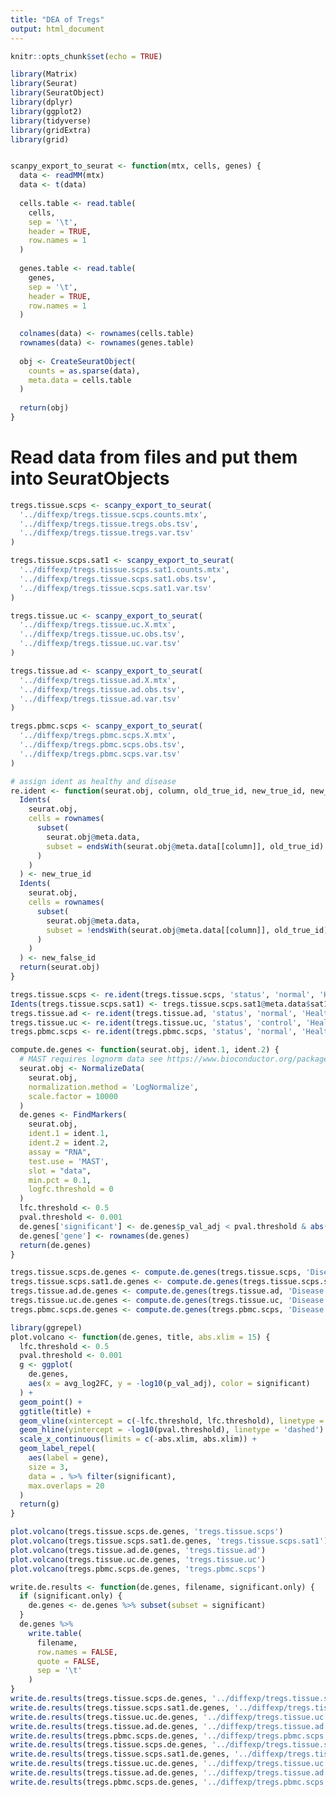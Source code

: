 ```yaml
---
title: "DEA of Tregs"
output: html_document
---
```


```r
knitr::opts_chunk$set(echo = TRUE)
```

```r
library(Matrix)
library(Seurat)
library(SeuratObject)
library(dplyr)
library(ggplot2)
library(tidyverse)
library(gridExtra)
library(grid)


scanpy_export_to_seurat <- function(mtx, cells, genes) {
  data <- readMM(mtx)
  data <- t(data)
  
  cells.table <- read.table(
    cells,
    sep = '\t',
    header = TRUE,
    row.names = 1
  )
  
  genes.table <- read.table(
    genes,
    sep = '\t',
    header = TRUE,
    row.names = 1
  )
  
  colnames(data) <- rownames(cells.table)
  rownames(data) <- rownames(genes.table)
  
  obj <- CreateSeuratObject(
    counts = as.sparse(data),
    meta.data = cells.table
  )
  
  return(obj)
}
```

# Read data from files and put them into SeuratObjects
```r
tregs.tissue.scps <- scanpy_export_to_seurat(
  '../diffexp/tregs.tissue.scps.counts.mtx',
  '../diffexp/tregs.tissue.tregs.obs.tsv',
  '../diffexp/tregs.tissue.tregs.var.tsv'
)

tregs.tissue.scps.sat1 <- scanpy_export_to_seurat(
  '../diffexp/tregs.tissue.scps.sat1.counts.mtx',
  '../diffexp/tregs.tissue.scps.sat1.obs.tsv',
  '../diffexp/tregs.tissue.scps.sat1.var.tsv'
)

tregs.tissue.uc <- scanpy_export_to_seurat(
  '../diffexp/tregs.tissue.uc.X.mtx',
  '../diffexp/tregs.tissue.uc.obs.tsv',
  '../diffexp/tregs.tissue.uc.var.tsv'
)

tregs.tissue.ad <- scanpy_export_to_seurat(
  '../diffexp/tregs.tissue.ad.X.mtx',
  '../diffexp/tregs.tissue.ad.obs.tsv',
  '../diffexp/tregs.tissue.ad.var.tsv'
)

tregs.pbmc.scps <- scanpy_export_to_seurat(
  '../diffexp/tregs.pbmc.scps.X.mtx',
  '../diffexp/tregs.pbmc.scps.obs.tsv',
  '../diffexp/tregs.pbmc.scps.var.tsv'
)
```

```r
# assign ident as healthy and disease
re.ident <- function(seurat.obj, column, old_true_id, new_true_id, new_false_id) {
  Idents(
    seurat.obj,
    cells = rownames(
      subset(
        seurat.obj@meta.data, 
        subset = endsWith(seurat.obj@meta.data[[column]], old_true_id)
      )
    )
  ) <- new_true_id
  Idents(
    seurat.obj,
    cells = rownames(
      subset(
        seurat.obj@meta.data, 
        subset = !endsWith(seurat.obj@meta.data[[column]], old_true_id)
      )
    )
  ) <- new_false_id
  return(seurat.obj)
}

tregs.tissue.scps <- re.ident(tregs.tissue.scps, 'status', 'normal', 'Healthy', 'Disease')
Idents(tregs.tissue.scps.sat1) <- tregs.tissue.scps.sat1@meta.data$sat1_status_majority_vote
tregs.tissue.ad <- re.ident(tregs.tissue.ad, 'status', 'normal', 'Healthy', 'Disease')
tregs.tissue.uc <- re.ident(tregs.tissue.uc, 'status', 'control', 'Healthy', 'Disease')
tregs.pbmc.scps <- re.ident(tregs.pbmc.scps, 'status', 'normal', 'Healthy', 'Disease')
```

```r
compute.de.genes <- function(seurat.obj, ident.1, ident.2) {
  # MAST requires lognorm data see https://www.bioconductor.org/packages/release/bioc/vignettes/MAST/inst/doc/MAST-interoperability.html#21_From_scater_to_MAST
  seurat.obj <- NormalizeData(
    seurat.obj,
    normalization.method = 'LogNormalize',
    scale.factor = 10000
  )
  de.genes <- FindMarkers(
    seurat.obj,
    ident.1 = ident.1,
    ident.2 = ident.2,
    assay = "RNA",
    test.use = 'MAST',
    slot = "data",
    min.pct = 0.1,
    logfc.threshold = 0
  )
  lfc.threshold <- 0.5
  pval.threshold <- 0.001
  de.genes['significant'] <- de.genes$p_val_adj < pval.threshold & abs(de.genes$avg_log2FC) > lfc.threshold
  de.genes['gene'] <- rownames(de.genes)
  return(de.genes)
}

tregs.tissue.scps.de.genes <- compute.de.genes(tregs.tissue.scps, 'Disease', 'Healthy')
tregs.tissue.scps.sat1.de.genes <- compute.de.genes(tregs.tissue.scps.sat1, 'SAT1_hi', 'SAT1_lo')
tregs.tissue.ad.de.genes <- compute.de.genes(tregs.tissue.ad, 'Disease', 'Healthy')
tregs.tissue.uc.de.genes <- compute.de.genes(tregs.tissue.uc, 'Disease', 'Healthy')
tregs.pbmc.scps.de.genes <- compute.de.genes(tregs.pbmc.scps, 'Disease', 'Healthy')
```

```r
library(ggrepel)
plot.volcano <- function(de.genes, title, abs.xlim = 15) {
  lfc.threshold <- 0.5
  pval.threshold <- 0.001
  g <- ggplot(
    de.genes, 
    aes(x = avg_log2FC, y = -log10(p_val_adj), color = significant)
  ) + 
  geom_point() +
  ggtitle(title) +
  geom_vline(xintercept = c(-lfc.threshold, lfc.threshold), linetype = 'dashed') + 
  geom_hline(yintercept = -log10(pval.threshold), linetype = 'dashed') +
  scale_x_continuous(limits = c(-abs.xlim, abs.xlim)) + 
  geom_label_repel(
    aes(label = gene), 
    size = 3, 
    data = . %>% filter(significant),
    max.overlaps = 20
  )
  return(g)
}

plot.volcano(tregs.tissue.scps.de.genes, 'tregs.tissue.scps')
plot.volcano(tregs.tissue.scps.sat1.de.genes, 'tregs.tissue.scps.sat1')
plot.volcano(tregs.tissue.ad.de.genes, 'tregs.tissue.ad')
plot.volcano(tregs.tissue.uc.de.genes, 'tregs.tissue.uc')
plot.volcano(tregs.pbmc.scps.de.genes, 'tregs.pbmc.scps')
```

```r
write.de.results <- function(de.genes, filename, significant.only) {
  if (significant.only) {
    de.genes <- de.genes %>% subset(subset = significant)
  }
  de.genes %>%
    write.table(
      filename,
      row.names = FALSE,
      quote = FALSE,
      sep = '\t'
    )
}
write.de.results(tregs.tissue.scps.de.genes, '../diffexp/tregs.tissue.scps.de.all.tsv', FALSE)
write.de.results(tregs.tissue.scps.sat1.de.genes, '../diffexp/tregs.tissue.scps.sat1.de.all.tsv', FALSE)
write.de.results(tregs.tissue.uc.de.genes, '../diffexp/tregs.tissue.uc.de.all.tsv', FALSE)
write.de.results(tregs.tissue.ad.de.genes, '../diffexp/tregs.tissue.ad.de.all.tsv', FALSE)
write.de.results(tregs.pbmc.scps.de.genes, '../diffexp/tregs.pbmc.scps.de.all.tsv', FALSE)
write.de.results(tregs.tissue.scps.de.genes, '../diffexp/tregs.tissue.scps.de.all.tsv', TRUE)
write.de.results(tregs.tissue.scps.sat1.de.genes, '../diffexp/tregs.tissue.scps.sat1.de.all.tsv', TRUE)
write.de.results(tregs.tissue.uc.de.genes, '../diffexp/tregs.tissue.uc.de.all.tsv', TRUE)
write.de.results(tregs.tissue.ad.de.genes, '../diffexp/tregs.tissue.ad.de.all.tsv', TRUE)
write.de.results(tregs.pbmc.scps.de.genes, '../diffexp/tregs.pbmc.scps.de.all.tsv', TRUE)
```